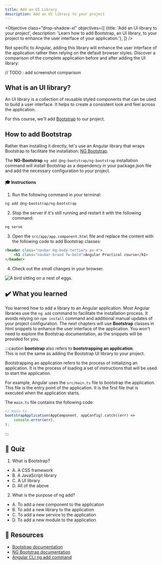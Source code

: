 ```yaml
---
title: Add an UI Library
description: Add an UI library to your project
---
```



<Objective class="drop-shadow-xl" objectives={[
    {title: 'Add an UI library to your project', description: 'Learn how to add Bootstrap, an UI library, to your project to enhance the user interface of your application.'},
]} />

Not specific to Angular, adding this library will enhance the user interface of the application rather then relying on the default browser styles.
Discover a comparison of the complete application before and after adding the UI library:

// TODO : add screenshot comparison

## What is an UI library?

An UI library is a collection of reusable styled components that can be used to build a user interface. It helps to create a consistent look and feel across the application.

For this course, we'll add <a href="https://getbootstrap.com/" target="_blank">Bootstrap</a> to our project.

## How to add Bootstrap

Rather than installing it directly, let's use an Angular library that wraps Bootstrap to facilitate the installation: <a href="https://ng-bootstrap.github.io/#/home" target="_blank">NG Bootstrap</a>.

The **NG-Bootstrap** `ng add @ng-bootstrap/ng-bootstrap` installation command will install Bootstrap as a dependency in your package.json file and add the necessary configuration to your project.

#### 🎓 Instructions

1. Run the following command in your terminal:

```bash
ng add @ng-bootstrap/ng-bootstrap
```

2. Stop the server if it's still running and restart it with the following command:

```bash
ng serve
```

3. Open the `src/app/app.component.html` file and replace the content with the following code to add Bootstrap classes:

```html
<header class="navbar bg-body-tertiary px-4">
    <h1 class="navbar-brand fw-bold">Angular Practical course</h1>
</header>
```

4. Check out the *small* changes in your browser.

<Image class="shadow-xl rounded-xl" src={bootstrapImg} alt="A bird sitting on a nest of eggs."/>


## ✔️ What you learned

You learned how to add a library to an Angular application.
Most Angular libraries use the `ng add` command to facilitate the installation process. It avoids relying on  `npm install` command and additional manual updates of your project configuration.
The next chapters will use **Bootstrap** classes in html snippets to enhance the user interface of the application.
You won't need to explore the Bootstrap documentation, as the snippets will be provided for you.

:::caution
**bootstrap** also refers to **bootstrapping an application**.  
This is not the same as adding the Bootstrap UI library to your project. 

Bootstrapping an application refers to the process of initializing an application. It is the process of loading a set of instructions that will be used to start the application.

For example, Angular uses the `src/main.ts` file to bootstrap the application. This file is the entry point of the application. It is the first file that is executed when the application starts.

The `main.ts` file contains the following code:

```typescript
// main.ts
bootstrapApplication(AppComponent, appConfig).catch((err) =>
    console.error(err),
);
```
:::

## 🚦 Quiz

1. What is Bootstrap?

- A. A CSS framework
- B. A JavaScript library
- C. A UI library
- D. All of the above

2. What is the purpose of ng add?

- A. To add a new component to the application
- B. To add a new library to the application
- C. To add a new service to the application
- D. To add a new module to the application


## 🔗 Resources

- <a href="https://getbootstrap.com/" target="_blank">Bootstrap documentation</a>
- <a href="https://ng-bootstrap.github.io/#/home" target="_blank">NG Bootstrap documentation</a>
- <a href="https://angular.io/cli/add" target="_blank">Angular CLI ng add command</a>





